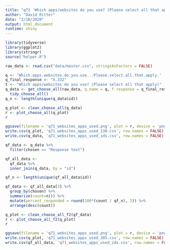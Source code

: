 ```yaml
---
title: "q71 'Which apps/websites do you use? (Please select all that apply)'"
author: "David Ritter"
date: "2/18/2020"
output: html_document
runtime: shiny
---
```


```r
library(tidyverse)
library(ggplot2)
library(stringr)
source("helper.R")
```

```r
raw_data <- read.csv("data/master.csv", stringsAsFactors = FALSE)
```

```r
q <- 'Which.apps.websites.do.you.use...Please.select.all.that.apply.'
q_final_response <- "X.332"
t <- "Which apps/websites do you use? (Please select all that apply)"
q_data <- get_choose_all(raw_data, q.name = q, f.response = q_final_response) %>%
  tidy_choose_all()
q_n <- length(unique(q_data$id))
```

```r
q_plot <- clean_choose_all(q_data)
r <- plot_choose_all(q_plot)
r
```

```r
ggsave(filename = 'q71_websites_apps_used.png', plot = r, device = 'png')
write.csv(q_plot, 'q71_websites_apps_used_130.csv', row.names = FALSE)
write.csv(q_data, 'q71_websites_apps_used_ids.csv', row.names = FALSE)
```

```r
qf_data <- q_data %>%
  filter(chosen == "Response text")
```

```r
qf_all_data <- 
  qf_data %>%
  inner_join(q_data, by = "id")

qf_n <- length(unique(qf_all_data$id))

qf_data <- qf_all_data[3] %>%
  group_by(chosen) %>%
  summarize(count=n()) %>%
  mutate(percent_responded = round(100*(count / qf_n), 2)) %>%
  arrange(desc(count))
```

```r
q_plot <- clean_choose_all_f2(qf_data)
r <- plot_choose_all_f2(q_plot)
r
```

```r
ggsave(filename = 'q71_websites_apps_used.png', plot = r, device = 'png')
write.csv(q_plot, 'q71_websites_apps_used_305.csv', row.names = FALSE)
write.csv(qf_all_data, 'q71_websites_apps_used_ids.csv', row.names = FALSE)
```
